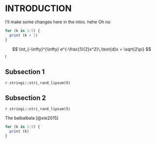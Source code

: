 # INTRODUCTION

I'll make some changes here in the intro. hehe Oh no

```r
for (k in 1:5) {
  print (k + 1)
}
```


$$
 \int_{-\infty}^{\infty} e^{-\frac{1}{2}x^2}\,\text{d}x = \sqrt{2\pi}
$$!

## Subsection 1
`r stringi::stri_rand_lipsum(5)`

## Subsection 2
`r stringi::stri_rand_lipsum(5)`



The balbalbala [@xie2015]

```r
for (k in 1:5) {
  print (k)
}
```


